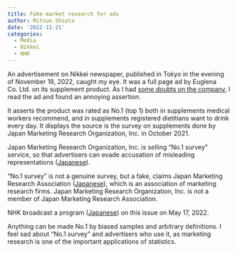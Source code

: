 ```yaml
---
title: Fake market research for ads
author: Mitsuo Shiota
date: '2022-11-21'
categories:
  - Media
  - Nikkei
  - NHK
---
```


An advertisement on Nikkei newspaper, published in Tokyo in the evening of November 18, 2022, caught my eye. It was a full page ad by Euglena Co. Ltd. on its supplement product. As I had [some doubts on the company](https://mitsuoxv.rbind.io/2021/08/22/can-the-black-scholes-model-predict-future-stock-prices/), I read the ad and found an annoying assertion.

It asserts the product was rated as No.1 (top 1) both in supplements medical workers recommend, and in supplements registered dietitians want to drink every day. It displays the source is the survey on supplements done by Japan Marketing Research Organization, Inc. in October 2021.

Japan Marketing Research Organization, Inc. is selling "No.1 survey" service, so that advertisers can evade accusation of misleading representations ([Japanese](https://jmro.co.jp/service/no1-research/)).

"No.1 survey" is not a genuine survey, but a fake, claims Japan Marketing Research Association ([Japanese](https://www.jmra-net.or.jp/rule/20220118.html)), which is an association of marketing research firms. Japan Marketing Research Organization, Inc. is not a member of Japan Marketing Research Association.

NHK broadcast a program ([Japanese](https://www.nhk.or.jp/gendai/articles/4664/))  on this issue on May 17, 2022.

Anything can be made No.1 by biased samples and arbitrary definitions. I feel sad about "No.1 survey" and advertisers who use it, as marketing research is one of the important applications of statistics.
